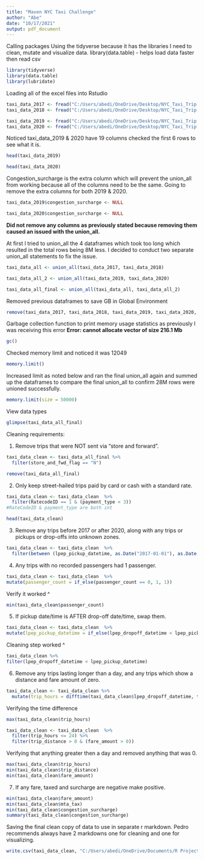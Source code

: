 ---
title: "Maven NYC Taxi Challenge"
author: "Abe"
date: "10/17/2021"
output: pdf_document
---
Calling packages
Using the tidyverse because it has the libraries I need to clean, mutate and visualize data.
library(data.table) - helps load data faster then read csv
```{r}
library(tidyverse)
library(data.table)
library(lubridate)
```

Loading all of the excel files into Rstudio
```{r}
taxi_data_2017 <- fread("C:/Users/abedi/OneDrive/Desktop/NYC_Taxi_Trip R_project/taxi_trips/2017_taxi_trips.csv")
taxi_data_2018 <- fread("C:/Users/abedi/OneDrive/Desktop/NYC_Taxi_Trip R_project/taxi_trips/2018_taxi_trips.csv")
```


```{r}
taxi_data_2019 <- fread("C:/Users/abedi/OneDrive/Desktop/NYC_Taxi_Trip R_project/taxi_trips/2019_taxi_trips.csv")
taxi_data_2020 <- fread("C:/Users/abedi/OneDrive/Desktop/NYC_Taxi_Trip R_project/taxi_trips/2020_taxi_trips.csv")
```

Noticed taxi_data_2019 & 2020 have 19 columns checked the first 6 rows to see what it is. 
```{r}
head(taxi_data_2019)
```
```{r}
head(taxi_data_2020)
```
Congestion_surcharge is the extra column which will prevent the union_all from working because all of the columns need to be the same. Going to remove the extra columns for both 2019 & 2020.
```{r}
taxi_data_2019$congestion_surcharge <- NULL
```

```{r}
taxi_data_2020$congestion_surcharge <- NULL
```

**Did not remove any columns as previously stated because removing them caused an issued with the union_all.**

At first I tried to union_all the 4 dataframes which took too long which resulted in the total rows being 8M less. I decided to conduct two separate union_all statements to fix the issue. 
```{r}
taxi_data_all <- union_all(taxi_data_2017, taxi_data_2018)
```

```{r}
taxi_data_all_2 <- union_all(taxi_data_2019, taxi_data_2020)
```

```{r}
taxi_data_all_final <- union_all(taxi_data_all, taxi_data_all_2)
```

Removed previous dataframes to save GB in Global Environment
```{r}
remove(taxi_data_2017, taxi_data_2018, taxi_data_2019, taxi_data_2020, taxi_data_all, taxi_data_all_2)
```

Garbage collection function to print memory usage statistics as previously I was receiving this error 
**Error: cannot allocate vector of size 216.1 Mb**
```{r}
gc()
```

Checked memory limit and noticed it was 12049
```{r}
memory.limit()
```

Increased limit as noted below and ran the final union_all again and summed up the dataframes to compare the final union_all to confirm 28M rows were unioned successfully.
```{r}
memory.limit(size = 50000)
```
View data types
```{r}
glimpse(taxi_data_all_final)
```

Cleaning requirements:

1. Remove trips that were NOT sent via "store and forward".
```{r}
taxi_data_clean <- taxi_data_all_final %>% 
  filter(store_and_fwd_flag == "N")
```

```{r}
remove(taxi_data_all_final)
```


2. Only keep street-hailed trips paid by card or cash with a standard rate.
```{r}
taxi_data_clean <- taxi_data_clean  %>% 
  filter(RatecodeID == 1 & (payment_type < 3))
#RateCodeID & payment_type are both int
```

```{r}
head(taxi_data_clean)
```

3. Remove any trips before 2017 or after 2020, along with any trips or pickups or drop-offs into unknown zones.
```{r}
taxi_data_clean <- taxi_data_clean  %>% 
  filter(between (lpep_pickup_datetime, as.Date("2017-01-01"), as.Date ("2021-01-01")))
```

4. Any trips with no recorded passengers had 1 passenger.
```{r}
taxi_data_clean <- taxi_data_clean  %>% 
mutate(passenger_count = if_else(passenger_count == 0, 1, 1)) 
```

Verify it worked ^
```{r}
min(taxi_data_clean$passenger_count)
```
5. If pickup date/time is AFTER drop-off date/time, swap them.
```{r}
taxi_data_clean <- taxi_data_clean  %>% 
mutate(lpep_pickup_datetime = if_else(lpep_dropoff_datetime < lpep_pickup_datetime, lpep_dropoff_datetime, lpep_pickup_datetime))
```

Cleaning step worked ^
```{r}
taxi_data_clean %>% 
filter(lpep_dropoff_datetime < lpep_pickup_datetime)
```


6. Remove any trips lasting longer than a day, and any trips which show a distance and fare amount of zero.
```{r}
taxi_data_clean <- taxi_data_clean %>% 
  mutate(trip_hours = difftime(taxi_data_clean$lpep_dropoff_datetime, taxi_data_clean$lpep_pickup_datetime, units = "hours"))
```


Verifying the time difference
```{r}
max(taxi_data_clean$trip_hours)
```

```{r}
taxi_data_clean <- taxi_data_clean  %>% 
  filter(trip_hours <= 24) %>% 
  filter(trip_distance > 0 & (fare_amount > 0))
```

Verifying that anything greater then a day and removed anything that was 0. 
```{r}
max(taxi_data_clean$trip_hours)
min(taxi_data_clean$trip_distance)
min(taxi_data_clean$fare_amount)
```


7. If any fare, taxed and surcharge are negative make positive.
```{r}
min(taxi_data_clean$fare_amount)
min(taxi_data_clean$mta_tax)
min(taxi_data_clean$congestion_surcharge)
summary(taxi_data_clean$congestion_surcharge)
```

Saving the final clean copy of data to use in separate r markdown. Pedro recommends always have 2 markdowns one for cleaning and one for visualizing. 
```{r}
write.csv(taxi_data_clean, "C:/Users/abedi/OneDrive/Documents/R Projects/Maven Analytics NYC Taxi Challenge/clean_data.csv")
```

